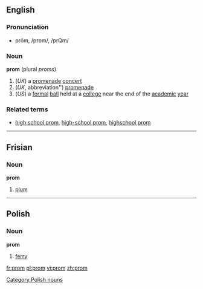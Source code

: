 ==English==
===Pronunciation===
*prŏm, /prɒm/, /prQm/

===Noun===
'''prom''' (plural ''proms'')
#(''UK'') a [[promenade]] [[concert]]
# (''UK'', abbreviation'') [[promenade]]
#(''US'') a [[formal]] [[ball]] held at a [[college]] near the end of the [[academic]] [[year]]

===Related terms===
*[[high school prom]], [[high-school prom]], [[highschool prom]]

----

==Frisian==
===Noun===
'''prom'''
# [[plum]]

----

==Polish==
===Noun===
'''prom'''

# [[ferry]]

[[Category:Polish nouns]]

[[fr:prom]]
[[pl:prom]]
[[vi:prom]]
[[zh:prom]]